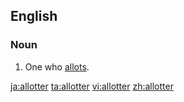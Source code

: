 ==English==

===Noun===
{{en-noun}}

# One who [[allot]]s.

[[ja:allotter]]
[[ta:allotter]]
[[vi:allotter]]
[[zh:allotter]]